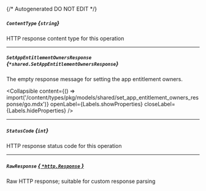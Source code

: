 {/* Autogenerated DO NOT EDIT  */}

##### `ContentType` *{`string`}*
HTTP response content type for this operation

---
##### `SetAppEntitlementOwnersResponse` *{`*shared.SetAppEntitlementOwnersResponse`}*
The empty response message for setting the app entitlement owners.

<Collapsible content={() => import('/content/types/pkg/models/shared/set_app_entitlement_owners_response/go.mdx')} openLabel={Labels.showProperties} closeLabel={Labels.hideProperties} />


---
##### `StatusCode` *{`int`}*
HTTP response status code for this operation

---
##### `RawResponse` [*{ `*http.Response` }*](https://pkg.go.dev/net/http#Response)
Raw HTTP response; suitable for custom response parsing


